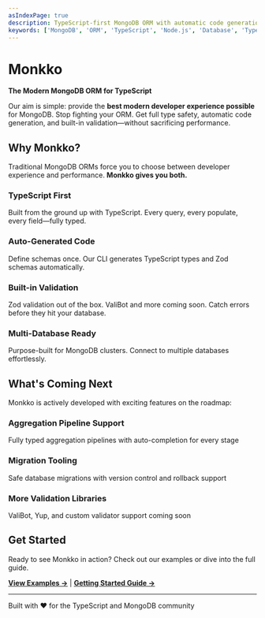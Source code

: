 ```yaml
---
asIndexPage: true
description: TypeScript-first MongoDB ORM with automatic code generation, Zod validation, and built for multi-database clusters
keywords: ['MongoDB', 'ORM', 'TypeScript', 'Node.js', 'Database', 'Type Safety', 'Performance', 'Code Generation', 'Zod', 'Validation']
---
```


# Monkko

**The Modern MongoDB ORM for TypeScript**

Our aim is simple: provide the **best modern developer experience possible** for MongoDB. Stop fighting your ORM. Get full type safety, automatic code generation, and built-in validation—without sacrificing performance.

## Why Monkko?

Traditional MongoDB ORMs force you to choose between developer experience and performance. **Monkko gives you both.**

### TypeScript First

Built from the ground up with TypeScript. Every query, every populate, every field—fully typed.

### Auto-Generated Code

Define schemas once. Our CLI generates TypeScript types and Zod schemas automatically.

### Built-in Validation

Zod validation out of the box. ValiBot and more coming soon. Catch errors before they hit your database.

### Multi-Database Ready

Purpose-built for MongoDB clusters. Connect to multiple databases effortlessly.

## What's Coming Next

Monkko is actively developed with exciting features on the roadmap:

### Aggregation Pipeline Support

Fully typed aggregation pipelines with auto-completion for every stage

### Migration Tooling

Safe database migrations with version control and rollback support

### More Validation Libraries

ValiBot, Yup, and custom validator support coming soon

## Get Started

Ready to see Monkko in action? Check out our examples or dive into the full guide.

[**View Examples →**](/examples) | [**Getting Started Guide →**](/getting-started)

---

Built with ❤️ for the TypeScript and MongoDB community
